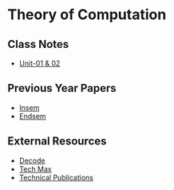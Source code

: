 # Theory of Computation

## Class Notes

- [Unit-01 & 02](https://drive.google.com/drive/folders/1w_R0UJhwiYxFfE618BAnbx9ix7o4I7-A)

## Previous Year Papers

- [Insem](https://drive.google.com/drive/folders/12gaRvwux43ImiX8OkgU0gu67p_yU_NA9)
- [Endsem](https://drive.google.com/drive/folders/12ixEjEIxVCjUb6s14K654rNRFF9nPDI3)

## External Resources

- [Decode](https://drive.google.com/drive/folders/1WtYoUhw5l3i0PFh_0ozHUoDXjRGoohg5)
- [Tech Max](https://drive.google.com/file/d/15l8WqE49ZYJp2WpsIZHoeCNkDE44QT3D/)
- [Technical Publications](https://drive.google.com/file/d/15TFeN859r_Bk02NicNettW3wQPTA8mYr/)
